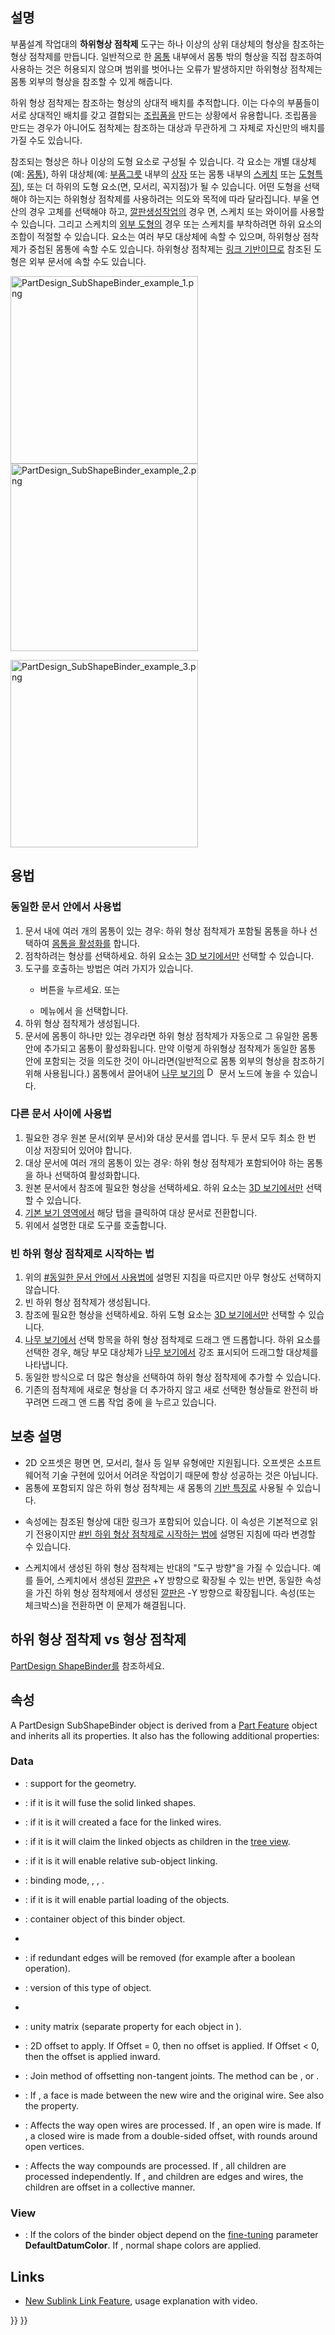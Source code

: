 <languages/>

{{Docnav
|[[PartDesign_ShapeBinder/ko|형상 점착제 생성]]
|[[PartDesign_Clone/ko|복제본 생성]]
|[[PartDesign_Workbench/ko|부품설계 작업대]]
|IconL=PartDesign_ShapeBinder.svg
|IconR=PartDesign_Clone.svg
|IconC=Workbench_PartDesign.svg
}}

{{GuiCommand
|Name=PartDesign SubShapeBinder
|Workbenches=[[PartDesign_Workbench/ko|부품설계 작업대]]
|MenuLocation=Part Design → Create a sub-object(s) shape binder
|Version=0.19
|SeeAlso=[[PartDesign_Clone/ko|복제]]
}}

<span id="Description"></span>
==설명==

부품설계 작업대의 '''하위형상 점착제''' 도구는 하나 이상의 상위 대상체의 형상을 참조하는 형상 점착제를 만듭니다. 일반적으로 한 [[PartDesign_Body/ko|몸통]] 내부에서 몸통 밖의 형상을 직접 참조하여 사용하는 것은 허용되지 않으며 범위를 벗어나는 오류가 발생하지만 하위형상 점착제는 몸통 외부의 형상을 참조할 수 있게 해줍니다.

하위 형상 점착제는 참조하는 형상의 상대적 배치를 추적합니다. 이는 다수의 부품들이 서로 상대적인 배치를 갖고 결합되는 [[Assembly/ko|조립품]]을 만드는 상황에서 유용합니다. 조립품을 만드는 경우가 아니어도 점착제는 참조하는 대상과 무관하게 그 자체로 자신만의 배치를 가질 수도 있습니다.

참조되는 형상은 하나 이상의 도형 요소로 구성될 수 있습니다. 각 요소는 개별 대상체(예: [[PartDesign_Body/ko|몸통]]), 하위 대상체(예: [[Std_Part/ko|부품그릇]] 내부의 [[Part_Box/ko|상자]] 또는 몸통 내부의 [[PartDesign_NewSketch/ko|스케치]] 또는 [[PartDesign_Feature/ko|도형특징]]), 또는 더 하위의 도형 요소(면, 모서리, 꼭지점)가 될 수 있습니다. 어떤 도형을 선택해야 하는지는 하위형상 점착제를 사용하려는 의도와 목적에 따라 달라집니다. 부울 연산의 경우 고체를 선택해야 하고, [[PartDesign_Pad/ko|깔판생성]]작업의 경우 면, 스케치 또는 와이어를 사용할 수 있습니다. 그리고 스케치의 [[Sketcher_External/ko|외부 도형]]의 경우 또는 스케치를 부착하려면 하위 요소의 조합이 적절할 수 있습니다. 요소는 여러 부모 대상체에 속할 수 있으며, 하위형상 점착제가 중첩된 몸통에 속할 수도 있습니다. 하위형상 점착제는 [[Std LinkMake/ko|링크 기반]]이므로 참조된 도형은 외부 문서에 속할 수도 있습니다.

[[File:PartDesign_SubShapeBinder_example_1.png|x300px]] [[File:PartDesign_SubShapeBinder_example_2.png|x300px]]
{{Caption|왼쪽 그림: 두 개의 별도 [[PartDesign_Body/ko|몸통]]에서 생성된 두 개의 고체가 있습니다.<br>
오른쪽 그림: 첫 번째 몸통(육각기둥)의 하위 형상을 참조하는 두 개의 하위 형상 점착제가 있으며, 두 번째 몸통(사각형 깔판)에 중첩되게 다른 위치로 이동했습니다.}}

[[File:PartDesign_SubShapeBinder_example_3.png|x300px]]
{{Caption|두 개의 하위 형상 점착제는 두 번째 몸통에서 [[PartDesign_Boolean/ko|부울 잘라내기 연산]]과 [[PartDesign_Pad/ko|깔판]]을 생성하는 데 사용되었습니다.}}

<span id="Usage"></span>
==용법==

<span id="Same_document"></span>
=== 동일한 문서 안에서 사용법 ===

# 문서 내에 여러 개의 몸통이 있는 경우: 하위 형상 점착제가 포함될 몸통을 하나 선택하여 [[PartDesign_Body/ko#Active_status|몸통을 활성화]]를 합니다.
# 점착하려는 형상를 선택하세요. 하위 요소는 [[3D_view/ko|3D 보기]]에서만 선택할 수 있습니다.
# 도구를 호출하는 방법은 여러 가지가 있습니다.
#* {{Button|[[Image:PartDesign_SubShapeBinder.svg|16px]] 하위 형상 점착제}} 버튼을 누르세요. 또는
#* 메뉴에서 {{MenuCommand|부품 설계 → [[Image:PartDesign_SubShapeBinder.svg|16px]] 하위 형상 점착제 생성}}을 선택합니다.
# 하위 형상 점착제가 생성됩니다.
# 문서에 몸통이 하나만 있는 경우라면 하위 형상 점착제가 자동으로 그 유일한 몸통 안에 추가되고 몸통이 활성화됩니다. 만약 이렇게 하위형상 점착제가 동일한 몸통 안에 포함되는 것을 의도한 것이 아니라면(일반적으로 몸통 외부의 형상을 참조하기 위해 사용됩니다.) 몸통에서 끌어내어 [[Tree_view/ko|나무 보기]]의 [[Image:Document.svg|16px]] 문서 노드에 놓을 수 있습니다.

<span id="External_document"></span>
=== 다른 문서 사이에 사용법 ===

# 필요한 경우 원본 문서(외부 문서)와 대상 문서를 엽니다. 두 문서 모두 최소 한 번 이상 저장되어 있어야 합니다.
# 대상 문서에 여러 개의 몸통이 있는 경우:  하위 형상 점착제가 포함되어야 하는 몸통을 하나 선택하여 활성화합니다.
# 원본 문서에서 참조에 필요한 형상을 선택하세요. 하위 요소는 [[3D_view/ko|3D 보기]]에서만 선택할 수 있습니다.
# [[Main_view_area/ko|기본 보기 영역]]에서 해당 탭을 클릭하여 대상 문서로 전환합니다.
# 위에서 설명한 대로 도구를 호출합니다.

<span id="Start_with_empty_SubShapeBinder"></span>
=== 빈 하위 형상 점착제로 시작하는 법 ===

# 위의 [[#동일한 문서 안에서 사용법]]에 설명된 지침을 따르지만 아무 형상도 선택하지 않습니다.
# 빈 하위 형상 점착제가 생성됩니다.
# 참조에 필요한 형상을 선택하세요. 하위 도형 요소는 [[3D_view/ko|3D 보기]]에서만 선택할 수 있습니다.
# [[Tree_view/ko|나무 보기]]에서 선택 항목을 하위 형상 점착제로 드래그 앤 드롭합니다. 하위 요소를 선택한 경우, 해당 부모 대상체가 [[Tree_view/ko|나무 보기]]에서 강조 표시되어 드래그할 대상체를 나타냅니다.
# 동일한 방식으로 더 많은 형상을 선택하여 하위 형상 점착제에 추가할 수 있습니다.
# 기존의 점착제에 새로운 형상을 더 추가하지 않고 새로 선택한 형상들로 완전히 바꾸려면 드래그 앤 드롭 작업 중에 {{KEY|Ctrl}}을 누르고 있습니다.

<span id="Notes"></span>
== 보충 설명 ==

* 2D 오프셋은 평면 면, 모서리, 철사 등 일부 유형에만 지원됩니다. 오프셋은 소프트웨어적 기술 구현에 있어서 어려운 작업이기 때문에 항상 성공하는 것은 아닙니다.
* 몸통에 포함되지 않은 하위 형상 점착제는 새 몸통의 [[PartDesign_Body/ko#기반 특징|기반 특징]]로 사용될 수 있습니다.
* {{PropertyData|Support}} 속성에는 참조된 형상에 대한 링크가 포함되어 있습니다. 이 속성은 기본적으로 읽기 전용이지만 [[#빈 하위 형상 점착제로 시작하는 법]]에 설명된 지침에 따라 변경할 수 있습니다.
* 스케치에서 생성된 하위 형상 점착제는 반대의 "도구 방향"을 가질 수 있습니다. 예를 들어, 스케치에서 생성된 [[PartDesign_Pad/ko|깔판]]은 +Y 방향으로 확장될 수 있는 반면, 동일한 속성을 가진 하위 형상 점착제에서 생성된 [[PartDesign_Pad/ko|깔판]]은 -Y 방향으로 확장됩니다. {{PropertyData|Reversed}} 속성(또는 체크박스)을 전환하면 이 문제가 해결됩니다.

<span id="PartDesign_SubShapeBinder_vs._PartDesign_ShapeBinder"></span>
== 하위 형상 점착제 vs 형상 점착제 ==

[[PartDesign_ShapeBinder#PartDesign_SubShapeBinder_vs._PartDesign_ShapeBinder|PartDesign ShapeBinder]]를 참조하세요.

<span id="Properties"></span>
==속성==

A PartDesign SubShapeBinder object is derived from a [[Part_Feature|Part Feature]] object and inherits all its properties. It also has the following additional properties:

=== Data ===

{{TitleProperty|Base}}

* {{PropertyData|Support|XLinkSubList}}: support for the geometry.
* {{PropertyData|Fuse|Bool}}: if it is {{TRUE}} it will fuse the solid linked shapes.
* {{PropertyData|Make Face|Bool}}: if it is {{TRUE}} it will created a face for the linked wires.
* {{PropertyData|Claim Children|PropertyBool}}: if it is {{TRUE}} it will claim the linked objects as children in the [[Tree_view|tree view]].
* {{PropertyData|Relative|Bool}}: if it is {{TRUE}} it will enable relative sub-object linking.
* {{PropertyData|Bind Mode|Enumeration}}: binding mode, {{value|Synchronized}}, {{Value|Frozen}}, {{Value|Detached}}.
* {{PropertyData|Partial Load|Bool}}: if it is {{TRUE}} it will enable partial loading of the objects.
* {{PropertyData|Context|XLink|hidden}}: container object of this binder object.
* {{PropertyData|Bind Copy On Change|Enumeration}}
* {{PropertyData|Refine|Bool}}: if {{TRUE}} redundant edges will be removed (for example after a boolean operation).
* {{PropertyData|_ Version|Integer|hidden}}: version of this type of object.
* {{PropertyData|_ Copied Link|XLinkSub|hidden}}

{{TitleProperty|Cache}}

* {{PropertyData|Cache_*|Matrix|hidden}}: unity matrix (separate property for each object in {{PropertyData|Support}}).

{{TitleProperty|Offsetting}}

* {{PropertyData|Offset}}: 2D offset to apply. If Offset = 0, then no offset is applied. If Offset < 0, then the offset is applied inward.
* {{PropertyData|Offset Join Type}}: Join method of offsetting non-tangent joints. The method can be {{Value|Arcs}}, {{Value|Tangent}} or {{Value|Intersection}}.
* {{PropertyData|Offset Fill|Bool}}: If {{TRUE}}, a face is made between the new wire and the original wire. See also the {{PropertyData|Make Face}} property.
* {{PropertyData|Offset Open Result|Bool}}: Affects the way open wires are processed. If {{FALSE}}, an open wire is made. If {{TRUE}}, a closed wire is made from a double-sided offset, with rounds around open vertices.
* {{PropertyData|Offset Intersection|Bool}}: Affects the way compounds are processed. If {{FALSE}}, all children are processed independently. If {{TRUE}}, and children are edges and wires, the children are offset in a collective manner.

=== View ===

{{TitleProperty|Base}}

* {{PropertyView|Use Binder Style|Bool}}: If {{TRUE}} the colors of the binder object depend on the [[Fine-tuning#PartDesign_Workbench|fine-tuning]] parameter '''DefaultDatumColor'''. If {{FALSE}}, normal shape colors are applied.

== Links ==

* [https://forum.freecadweb.org/viewtopic.php?t=41450 New Sublink Link Feature], usage explanation with video.


{{Docnav
|[[PartDesign_ShapeBinder|Create a shape binder]]
|[[PartDesign_Clone|Create a clone]]
|[[PartDesign_Workbench|PartDesign]]
|IconL=PartDesign_ShapeBinder.svg
|IconR=PartDesign_Clone.svg
|IconC=Workbench_PartDesign.svg
}}

{{PartDesign_Tools_navi{{#translation:}}}}
{{Userdocnavi{{#translation:}}}}